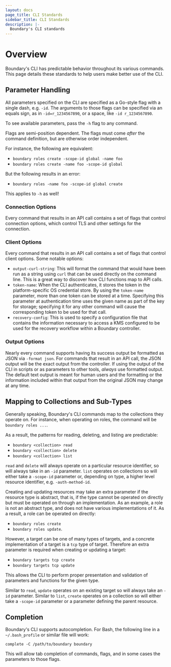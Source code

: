 ```yaml
---
layout: docs
page_title: CLI Standards
sidebar_title: CLI Standards
description: |-
  Boundary's CLI standards
---
```


# Overview

Boundary's CLI has predictable behavior throughout its various commands. This page details these standards to help users make better use of the CLI.

## Parameter Handling

All parameters specified on the CLI are specified as a Go-style flag with a single dash, e.g. `-id`. The arguments to those flags can be specified via an equals sign, as in `-id=r_1234567890`, or a space, like `-id r_1234567890`.

To see available parameters, pass the `-h` flag to any command.

Flags are semi-position dependent. The flags must come _after_ the command definition, but are otherwise order independent.

For instance, the following are equivalent:

* `boundary roles create -scope-id global -name foo`
* `boundary roles create -name foo -scope-id global`

But the following results in an error:

* `boundary roles -name foo -scope-id global create`

This applies to `-h` as well!

### Connection Options

Every command that results in an API call contains a set of flags that control connection options, which control TLS and other settings for the connection.

### Client Options

Every command that results in an API call contains a set of flags that control client options. Some notable options:

* `output-curl-string`: This will format the command that would have been run as a string using `curl` that can be used directly on the command line. This is a great way to discover how CLI functions map to API calls.
* `token-name`: When the CLI authenticates, it stores the token in the platform-specific OS credential store. By using the `token-name` parameter, more than one token can be stored at a time. Specifying this parameter at authentication time uses the given name as part of the key for storage; specifying it for any other command will cause the corresponding token to be used for that call.
* `recovery-config`: This is used to specify a configuration file that contains the information necessary to access a KMS configured to be used for the recovery workflow within a Boundary controller.

### Output Options

Nearly every command supports having its success output be formatted as JSON via `-format json`. For commands that result in an API call, the JSON output will be the exact output from the controller. If using the output of the CLI in scripts or as parameters to other tools, _always_ use formatted output. The default text output is meant for human users and the formatting or the information included within that output from the original JSON may change at any time.

## Mapping to Collections and Sub-Types

Generally speaking, Boundary's CLI commands map to the collections they operate on. For instance, when operating on roles, the command will be `boundary roles ...`.

As a result, the patterns for reading, deleting, and listing are predictable:

* `boundary <collection> read`
* `boundary <collection> delete`
* `boundary <collection> list`

`read` and `delete` will always operate on a particular resource identifier, so will always take in an `-id` parameter. `list` operates on collections so will either take a `-scope-id` parameter or, depending on type, a higher level resource identifier, e.g. `-auth-method-id`.

Creating and updating resources may take an extra parameter if the resource type is abstract, that is, if the type cannot be operated on directly but must be operated on through an implementation. As an example, a role is not an abstract type, and does not have various implementations of it. As a result, a role can be operated on directly:

* `boundary roles create`
* `boundary roles update`.

However, a target can be one of many types of targets, and a concrete implementation of a target is a `tcp` type of target. Therefore an extra parameter is required when creating or updating a target:

* `boundary targets tcp create`
* `boundary targets tcp update`

This allows the CLI to perform proper presentation and validation of parameters and functions for the given type.

Similar to `read`, `update` operates on an existing target so will always take an `-id` parameter. Similar to `list`, `create` operates on a collection so will either take a `-scope-id` parameter or a parameter defining the parent resource.

## Completion

Boundary's CLI supports autocompletion. For Bash, the following line in a `~/.bash_profile` or similar file will work:

`complete -C /path/to/boundary boundary`

This will allow tab completion of commands, flags, and in some cases the parameters to those flags.